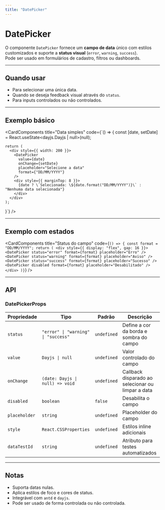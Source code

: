 ```yaml
---
title: "DatePicker"
---
```



# DatePicker

O componente `DatePicker` fornece um **campo de data** único com estilos customizados e suporte a **status visual** (`error`, `warning`, `success`).  
Pode ser usado em formulários de cadastro, filtros ou dashboards.

---

## Quando usar

- Para selecionar uma única data.
- Quando se deseja feedback visual através do `status`.
- Para inputs controlados ou não controlados.

---

## Exemplo básico

<CardComponents
  title="Data simples"
  code={`() => {
    const [date, setDate] = React.useState<dayjs.Dayjs | null>(null);

    return (
      <div style={{ width: 200 }}>
        <DatePicker
          value={date}
          onChange={setDate}
          placeholder="Selecione a data"
          format={"DD/MM/YYYY"}
        />
        <div style={{ marginTop: 8 }}>
          {date ? \`Selecionada: \${date.format("DD/MM/YYYY")}\` : "Nenhuma data selecionada"}
        </div>
      </div>
    );
  }`}
/>

---

## Exemplo com estados

<CardComponents
  title="Status do campo"
  code={`() => {
  const format = "DD/MM/YYYY";
  return (
    <div style={{ display: "flex", gap: 16 }}>
      <DatePicker status="error" format={format} placeholder="Erro" />
      <DatePicker status="warning" format={format} placeholder="Aviso" />
      <DatePicker status="success" format={format} placeholder="Sucesso" />
      <DatePicker disabled format={format} placeholder="Desabilitado" />
    </div>
  )}`}
/>

---

## API

### DatePickerProps

| Propriedade | Tipo | Padrão | Descrição |
|-------------|------|--------|-----------|
| `status` | `"error" \| "warning" \| "success"` | `undefined` | Define a cor da borda e sombra do campo |
| `value` | `Dayjs \| null` | `undefined` | Valor controlado do campo |
| `onChange` | `(date: Dayjs \| null) => void` | `undefined` | Callback disparado ao selecionar ou limpar a data |
| `disabled` | `boolean` | `false` | Desabilita o campo |
| `placeholder` | `string` | `undefined` | Placeholder do campo |
| `style` | `React.CSSProperties` | `undefined` | Estilos inline adicionais |
| `dataTestId` | `string` | `undefined` | Atributo para testes automatizados |

---

## Notas

- Suporta datas nulas.
- Aplica estilos de foco e cores de status.
- Integrável com `antd` e `dayjs`.
- Pode ser usado de forma controlada ou não controlada.
